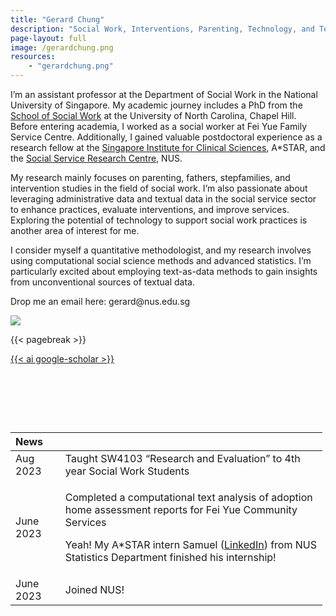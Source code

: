 ```yaml
---
title: "Gerard Chung"
description: "Social Work, Interventions, Parenting, Technology, and Text Analysis"
page-layout: full
image: /gerardchung.png
resources:
    - "gerardchung.png"
---
```


::: column-page-inset
::: column-page-inset-left
I'm an assistant professor at the Department of Social Work in the National University of Singapore. My academic journey includes a PhD from the [School of Social Work](https://ssw.unc.edu/) at the University of North Carolina, Chapel Hill. Before entering academia, I worked as a social worker at Fei Yue Family Service Centre. Additionally, I gained valuable postdoctoral experience as a research fellow at the [Singapore Institute for Clinical Sciences](https://www.a-star.edu.sg/sics), A\*STAR, and the [Social Service Research Centre](https://fass.nus.edu.sg/ssr/), NUS.

My research mainly focuses on parenting, fathers, stepfamilies, and intervention studies in the field of social work. I'm also passionate about leveraging administrative data and textual data in the social service sector to enhance practices, evaluate interventions, and improve services. Exploring the potential of technology to support social work practices is another area of interest for me.

I consider myself a quantitative methodologist, and my research involves using computational social science methods and advanced statistics. I'm particularly excited about employing text-as-data methods to gain insights from unconventional sources of textual data.

Drop me an email here: gerard\@nus.edu.sg
:::

::: {.column-margin .column-container}
![](gerardchung.png){.rounded}
:::
:::

{{< pagebreak >}}

::: {.column-page-inset .text-center}
```{=html}
<a class="btn btn-outline-dark", href="https://twitter.com/GerardChung" target="_blank" rel="noopener noreferrer">
    <i class="bi bi-twitter" role='img' aria-label='Twitter'></i>
</a>

<a class="btn btn-outline-dark", href="https://github.com/gerardchung" target="_blank" rel="noopener noreferrer">
    <i class="bi bi-github" role='img' aria-label='Github'></i>
</a>

<a class="btn btn-outline-dark", href="https://www.linkedin.com/in/gerardchung/" target="_blank" rel="noopener noreferrer">
    <i class="bi bi-linkedin" role='img' aria-label='LinkedIn'></i>
</a>

<a class="btn btn-outline-dark", href="https://scholar.google.com/citations?user=9aeYOx8AAAAJ&hl=en&inst=3212728378801010220" target="_blank" rel="noopener noreferrer"> {{< ai google-scholar >}}
    <i class="ai ai-google-scholar" role='img' aria-label='Google Scholar'></i>
</a>

<a class="btn btn-outline-dark", href="mailto:gcsk1982@gmail.com" target="_blank" rel="noopener noreferrer">
    <i class="ai bi-envelope" role='img' aria-label='email'></i>
</a>
```
:::

<br>

<br>

<br>

+-----------+--------+-----------------------------------------------------------------------------------------------------------------------------------------------------------------+
| News      |        |                                                                                                                                                                 |
+===========+========+=================================================================================================================================================================+
| Aug 2023  |        | Taught SW4103 "Research and Evaluation" to 4th year Social Work Students                                                                                        |
+-----------+--------+-----------------------------------------------------------------------------------------------------------------------------------------------------------------+
| June 2023 |        | Completed a computational text analysis of adoption home assessment reports for Fei Yue Community Services                                                      |
|           |        |                                                                                                                                                                 |
|           |        | Yeah! My A\*STAR intern Samuel ([LinkedIn](https://www.linkedin.com/in/samuel-lee-744a4a207/ "Samuel")) from NUS Statistics Department finished his internship! |
+-----------+--------+-----------------------------------------------------------------------------------------------------------------------------------------------------------------+
| June 2023 |        | Joined NUS!                                                                                                                                                     |
+-----------+--------+-----------------------------------------------------------------------------------------------------------------------------------------------------------------+
